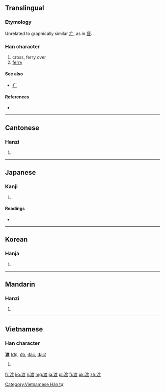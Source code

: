 {{also|疲}}
==Translingual==

===Etymology===
{{Han compound|水|alt1=氵|t1=water|度|ls=psc|c1=s|c2=p}}

Unrelated to graphically similar [[疒]], as in [[疲]].

===Han character===
{{Han char|rn=85|rad=水|as=09|sn=12|four=3014<sub>7</sub>|canj=水戈廿水 (EITE)|ids=⿰[[氵]][[度]]}}

# cross, ferry over
# [[ferry]]

====See also====
* [[疒]]

====References====
* {{Han ref|kx=0634.010|dkj=17765|dj=1040.080|hdz=31683.120|uh=6E21|ud=28193|bh=B4E7|bd=46311}}

----

==Cantonese==

===Hanzi===
{{yue-hanzi|jyut=|y=dou6}}

# {{defn|lang=yue|sort=水09}}

----

==Japanese==

===Kanji===
{{ja-kanji|grade=c|rs=水09}}

# {{defn|lang=ja|sort=水09}}

====Readings====
* {{ja-readings|on=[[と]] (to)|kun=[[わたる]] (wataru), [[わたす]] (watasu), [[わたし]] (watashi)}}

----

==Korean==

===Hanja===
{{ko-hanja|hangeul=도|eumhun=|rv=do|mr=to|y=to}}

# {{defn|lang=ko|sort=水09}}

----

==Mandarin==

===Hanzi===
{{cmn-hanzi|pin=[[dù]] ([[du4]]), [[fēng]] ([[feng1]])|wg=tu<sup>4</sup>, feng<sup>1</sup>}}

# {{defn|lang=cmn|sort=水09}}

----

==Vietnamese==

===Han character===
'''渡''' ([[độ]], [[đò]], [[đác]], [[đạc]])

# {{defn|lang=vi}}

[[Category:Vietnamese Hán tự]]

[[fr:渡]]
[[ko:渡]]
[[li:渡]]
[[mg:渡]]
[[ja:渡]]
[[pl:渡]]
[[fi:渡]]
[[uk:渡]]
[[zh:渡]]